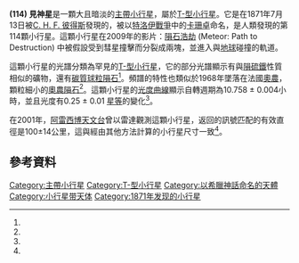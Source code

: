{{Infobox planet
 | discovery=yes | physical_characteristics = yes | bgcolour=#FFFFC0
 | name=(114) 見神星 ( Kassandra，卡珊卓)
 | discoverer=[[克里斯蒂安·亨利·弗里德里希·彼得斯|克里斯蒂安·亨利·弗里德里希·彼得斯]]
 | discovered=July 23, 1871年7月23日
 | alt_names=
 | named_after = [[Cassandra|Cassandra]]
 | mp_category=[[主帶小行星|主帶小行星]]
 | epoch= 2006 年12月31日 ([[儒略日|JD]] 2454100.5)
 | orbit_ref = <ref name="JPL"/>
 | semimajor=400.339 Gm (2.676 [[天文單位|AU]])
 | perihelion=345.330 Gm (2.308 AU)
 | aphelion={{nowrap|455.349 Gm (3.044 AU)}}
 | eccentricity=0.137
 | period=1599.016 d (4.38 [[儒略年|a]])
 | inclination=4.936°
 | asc_node=164.350°
 | arg_peri=352.977°
 | mean_anomaly=128.546°
 | avg_speed=18.12 km/s
 | dimensions=99.798<ref name="Pravec2012"/> km
 | mass=1.0{{e|18}} kg
 | density=
 | surface_grav=0.0278 m/s²
 | escape_velocity=0.0527 km/s
 | rotation=10.758<ref name="Hutton1988"/> h
 | spectral_type=[[T-型小行星|T]] ([[小行星光譜分類#托連分類法|托連]])<ref name="Pravec2012"/>
 | abs_magnitude=8.275<ref name="Pravec2012"/>
 | albedo=0.0868 ± 0.0252<ref name="Pravec2012"/>
 | single_temperature=~170 [[熱力學溫標|K]]
}}

'''(114) 見神星'''是一顆大且暗淡的[[主帶小行星|主帶小行星]]，屬於[[T-型小行星|T-型小行星]]。它是在1871年7月13日被[[克里斯蒂安·亨利·弗里德里希·彼得斯|C. H. F. 彼得斯]]發現的，被以[[特洛伊戰爭|特洛伊戰爭]]中的[[卡珊卓|卡珊卓]]命名，是人類發現的第114顆小行星。這顆小行星在2009年的影片：[[隕石浩劫|隕石浩劫]] (Meteor: Path to Destruction) 中被假設受到彗星撞擊而分裂成兩塊，並進入與[[地球|地球]]碰撞的軌道。

這顆小行星的光譜分類為罕見的[[T-型小行星|T-型小行星]]，它的部分光譜顯示有與[[隕硫鐵|隕硫鐵]]性質相似的礦物，還有[[碳質球粒隕石|碳質球粒隕石]]<ref name="Dotto2002"/>。頻譜的特性也類似於1968年墜落在法國[[奧農|奧農]]，顆粒細小的[[奧農隕石|奧農隕石]]<ref name="Hamilton2010"/>。這顆小行星的[[光度曲線|光度曲線]]顯示自轉週期為10.758 ± 0.004小時，並且光度有0.25 ± 0.01 [[星等|星等]]的變化<ref name="Hutton1988"/>。

在2001年，[[阿雷西博天文台|阿雷西博天文台]]曾以雷達觀測這顆小行星，返回的訊號匹配的有效直徑是100±14公里，這與經由其他方法計算的小行星尺寸一致<ref name="icarus186_1_126"/>。

== 參考資料 ==
{{Reflist|refs=
<ref name="JPL">{{Citation
 |first1       = Donald K.
 |last1        = Yeomans
 |title        = 114 Kassandra
 |work         = JPL Small-Body Database Browser
 |publisher    = NASA Jet Propulsion Laboratory
 |url          = http://ssd.jpl.nasa.gov/sbdb.cgi?sstr=114
 |accessdate   = 2013-03-25
 |postscript   = .
 |archive-date = 2021-02-01
 |archive-url  = https://web.archive.org/web/20210201162131/https://ssd.jpl.nasa.gov/sbdb.cgi?sstr=114
 |dead-url     = no
}}</ref>

<ref name="Pravec2012">{{Citation
 | last1     = Pravec
 | first1    = P.
 | last2     = Harris
 | first2    = A. W.
 | last3     = Kusnirak
 | first3    = P.
 | last4     = Galad
 | first4    = A.
 | last5     = Hornoch
 | first5    = K.
 | display-authors = 1
 | title     = Absolute Magnitudes of Asteroids and a Revision of Asteroid Albedo Estimates from WISE Thermal Observations
 | work      = Asteroids, Comets, Meteors 2012, Proceedings of the conference held May 16-20, 2012 in Niigata, Japan
 | issue     = 1667
 | bibcode   = 2012LPICo1667.6089P
 | postscript= .
|date=May 2012}}</ref>

<ref name="Dotto2002">{{Citation
 | first1    = E.
 | last1     = Dotto
 | first2    = M. A.
 | last2     = Barucci
 | first3    = T. G.
 | last3     = Müller
 | first4    = J. R.
 | last4     = Brucato
 | first5    = M.
 | last5     = Fulchignoni
 | first6    = V.
 | last6     = Mennella
 | first7    = L.
 | last7     = Colangeli
 | display-authors = 1
 | title     = ISO observations of low and moderate albedo asteroids. PHT-P and PHT-S results
 | work      = Astronomy and Astrophysics
 | volume    = 393
 | pages     = 1065-1072
 | doi       = 10.1051/0004-6361:20021190
 | bibcode   = 2002A&A...393.1065D
 | postscript= .
|date=October 2002}}</ref>

<ref name="Hamilton2010">{{Citation
 | first1    = Victoria E.
 | last1     = Hamilton
 | title     = Thermal infrared (vibrational) spectroscopy of Mg-Fe olivines: A review and applications to determining the composition of planetary surfaces
 | work      = Chemie der Erde - Geochemistry
 | volume    = 70
 | issue     = 1
 | pages     = 7–33
 | doi       = 10.1016/j.chemer.2009.12.005
 | bibcode   = 2010ChEG...70....7H
 | postscript= .
|date=March 2010}}</ref>

<ref name="Hutton1988">{{Citation
 | last1     = Hutton
 | first1    = R. G.
 | last2     = Blain
 | first2    = A.
 | title     = V+B Photoelectric Photometry of Asteroid 114 Kassandra
 | work      = Bulletin of the Minor Planets Section of the Assoc iation of Lunar and Planetary Observers
 | volume    = 15
 | page      = 39
 | bibcode   = 1988MPBu...15...39H
 | postscript= .
|date=December 1988}}</ref>

<ref name="icarus186_1_126">{{citation
 | last1=Magri
 | first1=Christopher
 | last2=Nolan
 | first2=Michael C.
 | last3=Ostro
 | first3=Steven J.
 | last4=Giorgini
 | first4=Jon D.
 | display-authors=1
 | title=A radar survey of main-belt asteroids: Arecibo observations of 55 objects during 1999–2003
 | journal=Icarus
 | volume=186
 | issue=1
 | pages=126–151
 | doi=10.1016/j.icarus.2006.08.018
 | bibcode=2007Icar..186..126M
|date=January 2007}}</ref>
}}

{{Minor planets navigator|113 Amalthea|115 Thyra}}

{{DEFAULTSORT:Kassandra}}
[[Category:主帶小行星|Category:主帶小行星]]
[[Category:T-型小行星|Category:T-型小行星]]
[[Category:以希臘神話命名的天體|Category:以希臘神話命名的天體]]
[[Category:小行星带天体|Category:小行星带天体]]
[[Category:1871年发现的小行星|Category:1871年发现的小行星]]